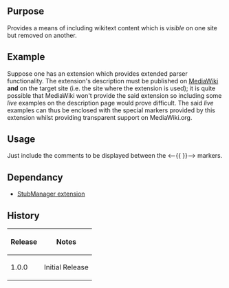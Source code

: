 {{Extension
|name        = VersaComment
|status      = stable
|author      = [[user:jldupont|Jean-Lou Dupont]]
|image       =
|version     = 1.0.0
|update      =
|mediawiki   = tested on 1.11
|download    = [http://mediawiki.googlecode.com/svn/trunk/extensions/VersaComment/ SVN]
|readme      =
|changelog   = See SVN ($Id$)
|description = 
|parameters  =
|rights      =
|example     =
}}
== Purpose==
Provides a means of including wikitext content which is ''visible'' on one site but removed on another.

== Example ==
Suppose one has an extension which provides extended parser functionality. The extension's description must be published on [http://mediawiki.org MediaWiki] '''and''' on the target site (i.e. the site where the extension is used); it is quite possible that MediaWiki won't provide the said extension so including some ''live'' examples on the description page would prove difficult. The said ''live'' examples can thus be enclosed with the special markers provided by this extension whilst providing transparent support on MediaWiki.org.

== Usage ==
Just include the comments to be displayed between the <nowiki><--{{</nowiki> <nowiki>}}--></nowiki> markers.

== Dependancy ==
* [[Extension:StubManager|StubManager extension]]
{{Pear|VersaComment}}

== History ==
{|border=1
! Release !! Notes
|-
| 1.0.0 || Initial Release
|}
